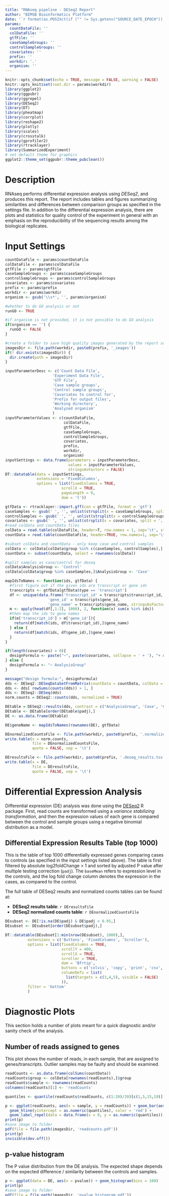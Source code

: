 ```yaml
---
title: "RNAseq pipeline - DESeq2 Report"
author: "BIMSB Bioinformatics Platform"
date: '`r format(as.POSIXct(if ("" != Sys.getenv("SOURCE_DATE_EPOCH")) { as.numeric(Sys.getenv("SOURCE_DATE_EPOCH")) } else { Sys.time() }, origin="1970-01-01"), "%Y-%m-%d %H:%M:%S")`'
params:
  countDataFile: ''
  colDataFile: ''
  gtfFile: ''
  caseSampleGroups: ''
  controlSampleGroups: ''
  covariates: ''
  prefix: ''
  workdir: '.'
  organism: ''
---
```


<style>
#logo
{
    position: relative;
}
#logo img {
    /*position: relative;*/
    top: 25px;
    /*right: 0px;*/
    left: 50px;
    position: fixed;
    width: 125px;
    }
body
{
    position: absolute;
    top: 150px;
}
</style>


```r
knitr::opts_chunk$set(echo = TRUE, message = FALSE, warning = FALSE)
knitr::opts_knit$set(root.dir = params$workdir)
library(ggplot2)
library(ggpubr)
library(ggrepel)
library(DESeq2)
library(DT)
library(pheatmap)
library(corrplot)
library(reshape2)
library(plotly)
library(scales)
library(crosstalk)
library(gprofiler2)
library(rtracklayer)
library(SummarizedExperiment)
# set default theme for graphics
ggplot2::theme_set(ggpubr::theme_pubclean())
```

# Description

RNAseq performs differential expression analysis using _DESeq2_, and produces this report. The report includes tables and figures summarizing similarities and differences between comparison groups as specified in the settings file. In addition to the differential expression analysis, there are plots and statistics for quality control of the experiment in general with an emphasis on the reproducibility of the sequencing results among the biological replicates.

# Input Settings
```r

countDataFile <- params$countDataFile
colDataFile <- params$colDataFile
gtfFile <- params$gtfFile
caseSampleGroups <- params$caseSampleGroups
controlSampleGroups <- params$controlSampleGroups
covariates <- params$covariates
prefix <- params$prefix
workdir <- params$workdir
organism <- gsub('\\s*', '', params$organism)

#whether to do GO analysis or not
runGO <- TRUE

#if organism is not provided, it is not possible to do GO analysis
if(organism == '') {
  runGO <- FALSE
}

#create a folder to save high quality images generated by the report script
imagesDir <- file.path(workdir, paste0(prefix, '_images'))
if(! dir.exists(imagesDir)) {
  dir.create(path = imagesDir)
}

inputParameterDesc <- c('Count Data File',
                     'Experiment Data File',
                     'GTF File',
                     'Case sample groups',
                     'Control sample groups',
                     'Covariates to control for',
                     'Prefix for output files',
                     'Working directory',
                     'Analyzed organism'
                     )
inputParameterValues <- c(countDataFile,
                          colDataFile,
                          gtfFile,
                          caseSampleGroups,
                          controlSampleGroups,
                          covariates,
                          prefix,
                          workdir,
                          organism)
inputSettings <- data.frame(parameters = inputParameterDesc,
                            values = inputParameterValues,
                            stringsAsFactors = FALSE)
DT::datatable(data = inputSettings,
              extensions = 'FixedColumns',
              options = list(fixedColumns = TRUE,
                         scrollX = TRUE,
                         pageLength = 9,
                         dom = 't'))
```

```r
gtfData <- rtracklayer::import.gff(con = gtfFile, format = 'gtf')
caseSamples <- gsub(' ', '', unlist(strsplit(x = caseSampleGroups, split = ',')))
controlSamples <- gsub(' ', '', unlist(strsplit(x = controlSampleGroups, split = ',')))
covariates <- gsub(' ', '', unlist(strsplit(x = covariates, split = ',')))
#read colData and countData files
colData = read.table(colDataFile, header=T, row.names = 1, sep='\t', stringsAsFactors = T, check.names = FALSE)
countData = read.table(countDataFile, header=TRUE, row.names=1, sep='\t', stringsAsFactors = T, check.names = FALSE)

#subset colData and countData - only keep case and control samples
colData <- colData[colData$group %in% c(caseSamples, controlSamples),]
countData <- subset(countData, select = rownames(colData))

#split samples as case/control for deseq
colData$AnalysisGroup <- 'Control'
colData[colData$group %in% caseSamples,]$AnalysisGroup <- 'Case'
```

```r

mapIdsToNames <- function(ids, gtfData) {
  #first figure out if the given ids are transcript or gene ids
  transcripts <- gtfData[gtfData$type == 'transcript']
  df <- unique(data.frame('transcript_id' = transcripts$transcript_id,
                   'gene_id' = transcripts$gene_id,
                   'gene_name' = transcripts$gene_name, stringsAsFactors = FALSE))
  m <- apply(head(df[,1:2], 1000), 2, function(x) sum(x %in% ids))
  #then map the ids to gene names
  if(m['transcript_id'] > m['gene_id']){
    return(df[match(ids, df$transcript_id),]$gene_name)
  } else {
    return(df[match(ids, df$gene_id),]$gene_name)
  }
}

if(length(covariates) > 0){
  designFormula <- paste("~", paste(covariates, collapse = ' + '), "+ AnalysisGroup")
} else {
  designFormula <- "~ AnalysisGroup"
}

message("design formula:", designFormula)
dds <- DESeq2::DESeqDataSetFromMatrix(countData = countData, colData = colData, design = stats::as.formula(designFormula))
dds <- dds[ rowSums(counts(dds)) > 1, ]
dds <- DESeq2::DESeq(dds)
norm.counts = DESeq2::counts(dds, normalized = TRUE)

DEtable = DESeq2::results(dds, contrast = c("AnalysisGroup", 'Case', 'Control'))
DEtable <- DEtable[order(DEtable$padj),]
DE <- as.data.frame(DEtable)

DE$geneName <- mapIdsToNames(rownames(DE), gtfData)

DEnormalizedCountsFile <- file.path(workdir, paste0(prefix, '.normalized_counts.tsv'))
write.table(x = norm.counts,
            file = DEnormalizedCountsFile,
            quote = FALSE, sep = '\t')

DEresultsFile <- file.path(workdir, paste0(prefix, '.deseq_results.tsv'))
write.table(x = DE,
            file = DEresultsFile,
            quote = FALSE, sep = '\t')

```

# Differential Expression Analysis

Differential expression (DE) analysis was done using the [DESeq2](https://bioconductor.org/packages/release/bioc/html/DESeq2.html) R package. First, read counts are transformed using a _variance stabilizing transformation_, and then the expression values of each gene is compared between the control and sample groups using a negative binomial distribution as a model.

## Differential Expression Results Table (top 1000)

This is the table of top 1000 differentially expressed genes comparing cases to controls (as specified in the input settings listed above). The table is first filtered by absolute log2foldChange > 1 and sorted by adjusted P value after multiple testing correction (`padj`). The `baseMean` refers to expression level in the controls, and the log fold change column denotes the expression in the cases, as compared to the control.

The full table of DESeq2 results and normalized counts tables can be found at:

 - **DESeq2 results table**:
 `r DEresultsFile`
 - **DESeq2 normalized counts table**:
 `r DEnormalizedCountsFile`

```r
DEsubset <- DE[!is.na(DE$padj) & DE$padj < 0.05,]
DEsubset <- DEsubset[order(DEsubset$padj),]

DT::datatable(DEsubset[1:min(nrow(DEsubset), 1000),],
          extensions = c('Buttons', 'FixedColumns', 'Scroller'),
          options = list(fixedColumns = TRUE,
                         scrollY = 400,
                         scrollX = TRUE,
                         scroller = TRUE,
                         dom = 'Bfrtip',
                         buttons = c('colvis', 'copy', 'print', 'csv','excel', 'pdf'),
                         columnDefs = list(
                           list(targets = c(3,4,5), visible = FALSE)
                         )),
          filter = 'bottom'
          )
```


# Diagnostic Plots

This section holds a number of plots meant for a quick diagnostic and/or sanity check of the analysis.

## Number of reads assigned to genes

This plot shows the number of reads, in each sample, that are assigned to genes/transcripts. Outlier samples may be faulty and should be examined.

```r
readCounts <- as.data.frame(colSums(countData))
readCounts$group <- colData[rownames(readCounts),]$group
readCounts$sample <- rownames(readCounts)
colnames(readCounts)[1] <- 'readCounts'

quantiles <- quantile(readCounts$readCounts, c(1:20)/20)[c(1,5,15,19)]

p <- ggplot(readCounts, aes(x = sample, y = readCounts)) + geom_bar(aes(fill = group), stat = 'identity') +
  geom_hline(yintercept = as.numeric(quantiles), color = 'red') +
  geom_label_repel(data = data.frame(x = 0, y = as.numeric(quantiles)), aes(x = x, y = y, label = names(quantiles))) + theme(legend.position = 'bottom') + scale_y_continuous(labels = scales::comma) +  coord_flip()
print(p)
#save image to folder
pdf(file = file.path(imagesDir, 'readcounts.pdf'))
print(p)
invisible(dev.off())
```

## p-value histogram

The P value distribution from the DE analysis. The expected shape depends on the expected difference / similarity between the controls and samples.

```r
p <- ggplot(data = DE, aes(x = pvalue)) + geom_histogram(bins = 100)
print(p)
#save image to folder
pdf(file = file.path(imagesDir, 'pvalue_histogram.pdf'))
print(p)
invisible(dev.off())
```

## MA plot

The MA plot gives an overview of the comparison between the two groups in the experiment. The log2 fold change for each gene is plotted on the y axis, against the average expression of that gene on the x axis.

```r
DESeq2::plotMA(DEtable, main=paste("MA plot"))
#save image to folder
pdf(file = file.path(imagesDir, 'MA_plot.pdf'))
DESeq2::plotMA(DEtable, main=paste("MA plot"))
invisible(dev.off())
```

```r
plotGroups <- c(covariates, 'AnalysisGroup', 'group')
pcaPlots <- lapply(plotGroups, function(g) {
  pca <- stats::prcomp(t(scale(log(norm.counts+1))), center = TRUE)
  pcaSummary <- summary(pca)
  df <- merge(as.data.frame(pca$x), colData, by = 'row.names')
  ggplot(df, aes(x = PC1, y = PC2)) +
    geom_point(aes_string(color = g)) +
    geom_label_repel(aes(label = Row.names), size = 3) +
    labs(x = paste0('PC1 (',round(pcaSummary$importance[2, 'PC1'] * 100, 1),'%)'),
         y = paste0('PC2 (',round(pcaSummary$importance[2, 'PC2'] * 100, 1),'%)')) +
    theme_bw()
})
#save image to folder
pdf(file = file.path(imagesDir, 'pcaPlots.pdf'))
for(p in pcaPlots){
  print(p)
}
invisible(dev.off())
```

## PCA plots  {.tabset}

The 2-dimensional principal component analysis plot shows which samples group together when plotted in a reduced dimension. The 2D PCA reduced dimension conserves as much of the variance in the dataset as is possible for any 2D embedding of the data. It provides a useful birds-eye view of the data and an intuition as to which factors may drive the differences between samples or groups.

```r
for (i in 1:length(pcaPlots)) {
  cat("### ",plotGroups[i],"\n")
  print(pcaPlots[[i]])
  cat('\n\n')
}
```

## Correlation Plot

The pairwise correlation plot provides a more detailed view of which samples are more similar or different.

```r
M <- stats::cor(norm.counts)
corrplot::corrplot(corr = M, order = 'hclust', method = 'square', type = 'lower', tl.srt = 45, addCoef.col = 'white')
#save image to folder
pdf(file = file.path(imagesDir, 'correlationPlot.pdf'))
corrplot::corrplot(corr = M, order = 'hclust', method = 'square', type = 'lower', tl.srt = 45, addCoef.col = 'white')
invisible(dev.off())
```

## Heatmaps

### Top 100 most highly variable genes

The heatmap below summarizes the experiment, and the apparent relationship between samples, based on the 100 highest variance genes. Each column is a sample, and each row is a gene. Both rows and columns are clustered using euclidean distance and complete linkage.

```r
select <- na.omit(names(sort(apply(X = norm.counts, MARGIN = 1, FUN = var),decreasing = T))[1:100])
df <- as.data.frame(colData[,c("group","AnalysisGroup")])
pheatmap::pheatmap(norm.counts[select,],
         cluster_rows=TRUE,
         scale = 'row',
         show_rownames=FALSE,
         cluster_cols=TRUE,
         annotation_col=df,
         main = 'Heatmap of the Normalized Expression Values of \n Top 100 Genes with highest variance across samples')
#save image to folder
pheatmap::pheatmap(norm.counts[select,],
         cluster_rows=TRUE,
         scale = 'row',
         show_rownames=FALSE,
         cluster_cols=TRUE,
         annotation_col=df,
         filename = file.path(imagesDir, 'heatmap.pdf'),
         main = 'Heatmap of the Normalized Expression Values of \n Top 100 Genes with highest variance across samples')
```

# Exploratory Plots and Tables

## Summary of up/down regulated genes - volcano plot

This volcano plot summarizes the differential expression landscape in the comparison between the two groups.

```r
p <- ggplot(DE, aes(x = log2FoldChange, y = -log10(pvalue))) + geom_point(aes(color = padj < 0.1))
print(p)
#save image to folder
pdf(file = file.path(imagesDir, 'volcanoPlot.pdf'))
print(p)
invisible(dev.off())
```

## Summary of up/down regulated genes - bar plots

These bar plots summarizes the number of significantly upregulated/downregulated number of genes based on
different adjusted p-value (selected adjusted p-values are 0.001, 0.01, 0.05, and 0.1 - see facet headers) and log2 fold change thresholds (on the x-axis) used to define the significance levels.

```r

filterUP <- function(df, log2fc = 1, p = 0.1) {nrow(df[df$log2FoldChange >= log2fc & !is.na(df$padj) & df$padj <= p,])}
filterDOWN <- function(df, log2fc = 1, p = 0.1) {nrow(df[df$log2FoldChange < -log2fc & !is.na(df$padj) & df$padj <= p,])}

pVals <- c(0.001, 0.01, 0.05, 0.1)
fcVals <- c(0:(max(DE$log2FoldChange)+1))

summary <- do.call(rbind, lapply(pVals, function(p) {
  do.call(rbind, lapply(fcVals, function(f){
    up <- filterUP(DE, f, p)
    down <- filterDOWN(DE, f, p)
    return(data.frame("log2FoldChange" = f, "padj" = p,
                      "upRegulated" = up, "downRegulated" = down))
  }))
}))

mdata <- melt(summary, id.vars = c('log2FoldChange', 'padj'))

p <- ggplot(mdata, aes(x = log2FoldChange, y = value)) + geom_bar(aes(fill = variable), stat = 'identity', position = 'dodge') + facet_grid(~ padj) + theme(legend.position = 'bottom', legend.title = element_blank()) + labs(title = 'Number of differentially up/down regulated genes', subtitle = 'based on different p-value and log2foldChange cut-off values')
print(p)
#save image to folder
pdf(file = file.path(imagesDir, 'up_down_regulated_genes_summary.pdf'))
print(p)
invisible(dev.off())
```

## Interactive box plots of genes with significant differential expression

This interactive plot lets you see genes' position in the volcano plot, as well as their expression levels in the cases and the controls (in the box plot on the left side). Use the search box to find genes of interest. Notice that only top 1000 genes that have an adjusted p-value less than 0.1 and absolute log2 fold change value of greater than 1 are plotted.

```r
select <- rownames(DEsubset)
if(length(select) > 1) {
  expressionLevels <- reshape2::melt(norm.counts[select,])
  colnames(expressionLevels) <- c('geneId', 'sampleName', 'expressionLevel')

  expressionLevels$group <- colData[expressionLevels$sampleName,]$group
  expressionLevels$AnalysisGroup <- colData[expressionLevels$sampleName,]$AnalysisGroup

  matchIds <- match(expressionLevels$geneId, rownames(DE))
  expressionLevels$padj <- DE[matchIds,]$padj
  expressionLevels$log2FoldChange <- DE[matchIds,]$log2FoldChange

  sd <- SharedData$new(expressionLevels, ~geneId)

  lineplot <- plot_ly(sd, x = ~sampleName, y = ~expressionLevel) %>%
    plotly::group_by(geneId) %>%
    plotly::add_lines(text = ~geneId, hoverinfo = "text", color = ~AnalysisGroup)

  volcanoPlot <- plot_ly(sd, x = ~log2FoldChange, y = ~-log10(padj)) %>%
      plotly::add_markers(text = ~geneId, hoverinfo = "text")

  subplot(
  plot_ly(sd, y = ~expressionLevel, color = ~AnalysisGroup) %>%
      plotly::add_boxplot(),
  volcanoPlot
  ) %>% plotly::highlight(on =  'plotly_click', off = 'plotly_doubleclick', selectize = TRUE)
} else {
  cat("Couldn't detect at least two genes satisfying the p-value and fold change thresholds\n")
}

```



```r
if(runGO == FALSE) {
  cat("Warning:Skipping GO analysis because `organism` option is not set in settings.yaml file\n")
} else if (curl::has_internet() == FALSE){
  #gprofiler2 tool needs internet access to work. So, go analysis module is conditional
  runGO <- FALSE
  cat("Warning:Skipping GO analysis as there is no internet connection to query https://biit.cs.ut.ee/gprofiler/\n")
}
```

```r
cat("# GO Term Enrichment Analysis\n")
cat("\n The following table list GO terms for differentially expressed genes. GO term analysis was carried out using [g:Profiler](https://cran.r-project.org/web/packages/gprofiler2/) R package. Differentially expressed genes are defined as those genes with adjusted p-value of less than 0.1.")
```

```r
#filter genes for differential expression
DEgenes <- rownames(DE[!is.na(DE$padj) & DE$padj < 0.05,])

go <- NULL

#search for enriched GO terms within the GO and pathway domains
if(length(DEgenes) > 0) {
  go <- gprofiler2::gost(query = DEgenes,
                             organism = organism,
                             significant = TRUE,
                             sources = c('GO', 'KEGG', 'REAC', 'CORUM'))

}

if(!is.null(go)) {
  goResults <- go[['result']]
  #order by p-value
  goResults <- goResults[order(goResults$p_value),]

  goResults <- subset(goResults, select = c('p_value', 'term_size', 'query_size',
                                            'intersection_size', 'precision', 'recall',
                                            'term_id', 'source', 'term_name',
                                            'effective_domain_size', 'source_order'))

  #save full GO term table to disk
  goResultsFile <- file.path(workdir, paste0(prefix, '.GOterms.tsv'))
  write.table(x = goResults,
              file = goResultsFile,
              quote = FALSE, sep = '\t')

  #only display top GO terms in the HTML report.
  max <- ifelse(nrow(goResults) > 1000, 1000, nrow(goResults))

  DT::datatable(goResults[1:max,],
          extensions = c('Buttons', 'FixedColumns', 'Scroller'),
          options = list(fixedColumns = TRUE,
                         scrollY = 400,
                         scrollX = TRUE,
                         scroller = TRUE,
                         dom = 'Bfrtip',
                         buttons = c('colvis', 'copy', 'print', 'csv','excel', 'pdf')
                         ),
          filter = 'bottom'
          )
  } else {
    cat("Warning: Couldn't detect any enriched functional terms\n")
  }
```


# Session Information
```r
sessionInfo()
```
